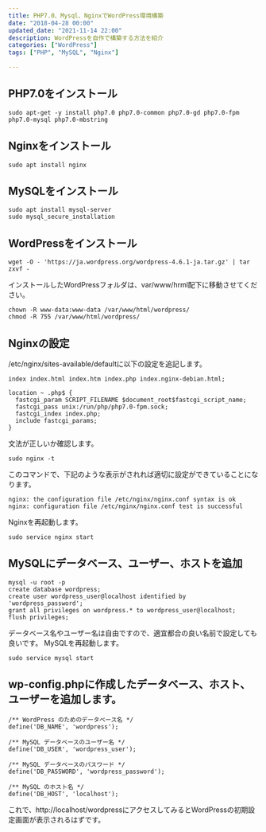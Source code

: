 ```yaml
---
title: PHP7.0、Mysql、NginxでWordPress環境構築
date: "2018-04-28 00:00"
updated_date: "2021-11-14 22:00"
description: WordPressを自作で構築する方法を紹介
categories: ["WordPress"]
tags: ["PHP", "MySQL", "Nginx"]

---
```

## PHP7.0をインストール

```
sudo apt-get -y install php7.0 php7.0-common php7.0-gd php7.0-fpm php7.0-mysql php7.0-mbstring
```

## Nginxをインストール

```
sudo apt install nginx
```

## MySQLをインストール

```
sudo apt install mysql-server
sudo mysql_secure_installation
```

## WordPressをインストール

```
wget -O - 'https://ja.wordpress.org/wordpress-4.6.1-ja.tar.gz' | tar zxvf -
```

インストールしたWordPressフォルダは、var/www/hrml配下に移動させてください。

```
chown -R www-data:www-data /var/www/html/wordpress/
chmod -R 755 /var/www/html/wordpress/
```

## Nginxの設定
/etc/nginx/sites-available/defaultに以下の設定を追記します。

```
index index.html index.htm index.php index.nginx-debian.html;

location ~ .php$ {
  fastcgi_param SCRIPT_FILENAME $document_root$fastcgi_script_name;
  fastcgi_pass unix:/run/php/php7.0-fpm.sock;
  fastcgi_index index.php;
  include fastcgi_params;
}
```

文法が正しいか確認します。

```
sudo nginx -t
```

このコマンドで、下記のような表示がされれば適切に設定ができていることになります。

```
nginx: the configuration file /etc/nginx/nginx.conf syntax is ok
nginx: configuration file /etc/nginx/nginx.conf test is successful
```

Nginxを再起動します。

```
sudo service nginx start
```

## MySQLにデータベース、ユーザー、ホストを追加

```
mysql -u root -p
create database wordpress;
create user wordpress_user@localhost identified by 'wordpress_password';
grant all privileges on wordpress.* to wordpress_user@localhost;
flush privileges;
```

データベース名やユーザー名は自由ですので、適宜都合の良い名前で設定しても良いです。
MySQLを再起動します。

```
sudo service mysql start
```

## wp-config.phpに作成したデータベース、ホスト、ユーザーを追加します。

```
/** WordPress のためのデータベース名 */
define('DB_NAME', 'wordpress');

/** MySQL データベースのユーザー名 */
define('DB_USER', 'wordpress_user');

/** MySQL データベースのパスワード */
define('DB_PASSWORD', 'wordpress_password');

/** MySQL のホスト名 */
define('DB_HOST', 'localhost');
```

これで、http://localhost/wordpressにアクセスしてみるとWordPressの初期設定画面が表示されるはずです。